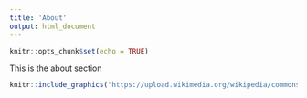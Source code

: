 ```yaml
---
title: 'About'
output: html_document
---
```


```r
knitr::opts_chunk$set(echo = TRUE)
```

This is the about section

```r
knitr::include_graphics("https://upload.wikimedia.org/wikipedia/commons/7/7a/ISS-36_Lake_Ontario_%28horizontal%29.jpg")
```